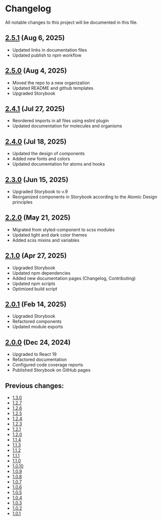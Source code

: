 
<Meta title='Changelog' />

# Changelog

All notable changes to this project will be documented in this file.

## [2.5.1](https://www.npmjs.com/package/chop-logic-components/v/2.5.0) (Aug 6, 2025)

- Updated links in documentation files
- Updated publish to npm workflow

## [2.5.0](https://www.npmjs.com/package/chop-logic-components/v/2.5.0) (Aug 4, 2025)

- Moved the repo to a new organization
- Updated README and github templates
- Upgraded Storybook

## [2.4.1](https://www.npmjs.com/package/chop-logic-components/v/2.4.1) (Jul 27, 2025)

- Reordered imports in all files using eslint plugin
- Updated documentation for molecules and organisms

## [2.4.0](https://www.npmjs.com/package/chop-logic-components/v/2.4.0) (Jul 18, 2025)

- Updated the design of components
- Added new fonts and colors
- Updated documentation for atoms and hooks

## [2.3.0](https://www.npmjs.com/package/chop-logic-components/v/2.3.0) (Jun 15, 2025)

- Upgraded Storybook to v.9
- Reorganized components in Storybook according to the Atomic Design principles

## [2.2.0](https://www.npmjs.com/package/chop-logic-components/v/2.2.0) (May 21, 2025)

- Migrated from styled-component to scss modules
- Updated light and dark color themes
- Added scss mixins and variables

## [2.1.0](https://www.npmjs.com/package/chop-logic-components/v/2.1.0) (Apr 27, 2025)

- Upgraded Storybook
- Updated npm dependencies
- Added new documentation pages (Changelog, Contributing)
- Updated npm scripts
- Optimized build script

## [2.0.1](https://www.npmjs.com/package/chop-logic-components/v/2.0.1) (Feb 14, 2025)

- Upgraded Storybook
- Refactored components
- Updated module exports

## [2.0.0](https://www.npmjs.com/package/chop-logic-components/v/2.0.0) (Dec 24, 2024)

- Upgraded to React 19
- Refactored documentation
- Configured code coverage reports
- Published Storybook on GitHub pages

## Previous changes:

- [1.3.0](https://www.npmjs.com/package/chop-logic-components/v/1.3.0)
- [1.2.7](https://www.npmjs.com/package/chop-logic-components/v/1.2.7)
- [1.2.6](https://www.npmjs.com/package/chop-logic-components/v/1.2.6)
- [1.2.5](https://www.npmjs.com/package/chop-logic-components/v/1.2.5)
- [1.2.4](https://www.npmjs.com/package/chop-logic-components/v/1.2.4)
- [1.2.3](https://www.npmjs.com/package/chop-logic-components/v/1.2.3)
- [1.2.1](https://www.npmjs.com/package/chop-logic-components/v/1.2.1)
- [1.2.0](https://www.npmjs.com/package/chop-logic-components/v/1.2.0)
- [1.1.4](https://www.npmjs.com/package/chop-logic-components/v/1.1.4)
- [1.1.3](https://www.npmjs.com/package/chop-logic-components/v/1.1.3)
- [1.1.2](https://www.npmjs.com/package/chop-logic-components/v/1.1.2)
- [1.1.1](https://www.npmjs.com/package/chop-logic-components/v/1.1.1)
- [1.1.0](https://www.npmjs.com/package/chop-logic-components/v/1.1.0)
- [1.0.10](https://www.npmjs.com/package/chop-logic-components/v/1.0.10)
- [1.0.9](https://www.npmjs.com/package/chop-logic-components/v/1.0.9)
- [1.0.8](https://www.npmjs.com/package/chop-logic-components/v/1.0.8)
- [1.0.7](https://www.npmjs.com/package/chop-logic-components/v/1.0.7)
- [1.0.6](https://www.npmjs.com/package/chop-logic-components/v/1.0.6)
- [1.0.5](https://www.npmjs.com/package/chop-logic-components/v/1.0.5)
- [1.0.4](https://www.npmjs.com/package/chop-logic-components/v/1.0.4)
- [1.0.3](https://www.npmjs.com/package/chop-logic-components/v/1.0.3)
- [1.0.2](https://www.npmjs.com/package/chop-logic-components/v/1.0.2)
- [1.0.1](https://www.npmjs.com/package/chop-logic-components/v/1.0.1)
